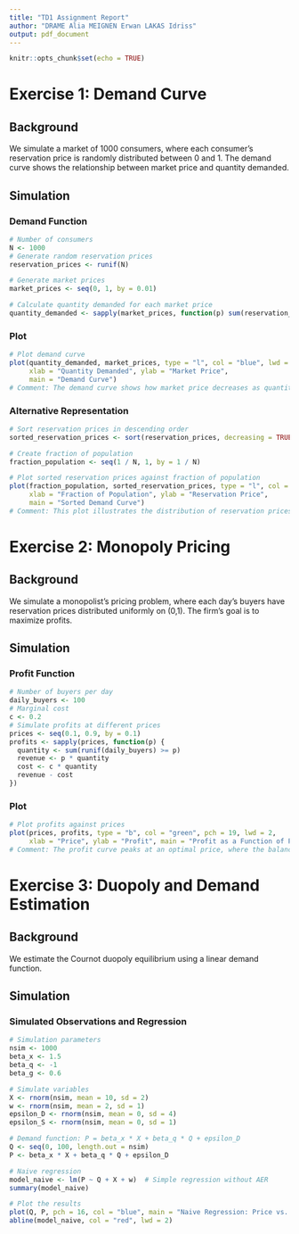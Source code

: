 ```yaml
---
title: "TD1 Assignment Report"
author: "DRAME Alia MEIGNEN Erwan LAKAS Idriss"
output: pdf_document
---
```


```r
knitr::opts_chunk$set(echo = TRUE)
```

# Exercise 1: Demand Curve

## Background

We simulate a market of 1000 consumers, where each consumer's reservation price is randomly distributed between 0 and 1. The demand curve shows the relationship between market price and quantity demanded.

## Simulation

### Demand Function

```r
# Number of consumers
N <- 1000
# Generate random reservation prices
reservation_prices <- runif(N)

# Generate market prices
market_prices <- seq(0, 1, by = 0.01)

# Calculate quantity demanded for each market price
quantity_demanded <- sapply(market_prices, function(p) sum(reservation_prices >= p))
```

### Plot

```r
# Plot demand curve
plot(quantity_demanded, market_prices, type = "l", col = "blue", lwd = 2,
     xlab = "Quantity Demanded", ylab = "Market Price",
     main = "Demand Curve")
# Comment: The demand curve shows how market price decreases as quantity demanded increases, reflecting typical consumer behavior in response to price changes.
```

### Alternative Representation

```r
# Sort reservation prices in descending order
sorted_reservation_prices <- sort(reservation_prices, decreasing = TRUE)

# Create fraction of population
fraction_population <- seq(1 / N, 1, by = 1 / N)

# Plot sorted reservation prices against fraction of population
plot(fraction_population, sorted_reservation_prices, type = "l", col = "red", lwd = 2,
     xlab = "Fraction of Population", ylab = "Reservation Price",
     main = "Sorted Demand Curve")
# Comment: This plot illustrates the distribution of reservation prices, showing how the fraction of the population willing to pay decreases as the price increases.
```

# Exercise 2: Monopoly Pricing

## Background

We simulate a monopolist's pricing problem, where each day's buyers have reservation prices distributed uniformly on (0,1). The firm's goal is to maximize profits.

## Simulation

### Profit Function

```r
# Number of buyers per day
daily_buyers <- 100
# Marginal cost
c <- 0.2
# Simulate profits at different prices
prices <- seq(0.1, 0.9, by = 0.1)
profits <- sapply(prices, function(p) {
  quantity <- sum(runif(daily_buyers) >= p)
  revenue <- p * quantity
  cost <- c * quantity
  revenue - cost
})
```

### Plot

```r
# Plot profits against prices
plot(prices, profits, type = "b", col = "green", pch = 19, lwd = 2,
     xlab = "Price", ylab = "Profit", main = "Profit as a Function of Price")
# Comment: The profit curve peaks at an optimal price, where the balance between price and quantity sold maximizes revenue minus cost. Beyond this point, raising the price reduces profits as the reduction in quantity sold outweighs the higher price per unit.
```

# Exercise 3: Duopoly and Demand Estimation

## Background

We estimate the Cournot duopoly equilibrium using a linear demand function.

## Simulation

### Simulated Observations and Regression

```r
# Simulation parameters
nsim <- 1000
beta_x <- 1.5
beta_q <- -1
beta_g <- 0.6

# Simulate variables
X <- rnorm(nsim, mean = 10, sd = 2)
w <- rnorm(nsim, mean = 2, sd = 1)
epsilon_D <- rnorm(nsim, mean = 0, sd = 4)
epsilon_S <- rnorm(nsim, mean = 0, sd = 1)

# Demand function: P = beta_x * X + beta_q * Q + epsilon_D
Q <- seq(0, 100, length.out = nsim)
P <- beta_x * X + beta_q * Q + epsilon_D

# Naive regression
model_naive <- lm(P ~ Q + X + w)  # Simple regression without AER
summary(model_naive)

# Plot the results
plot(Q, P, pch = 16, col = "blue", main = "Naive Regression: Price vs. Quantity")
abline(model_naive, col = "red", lwd = 2)
```

